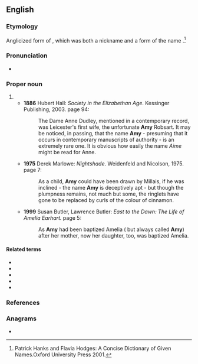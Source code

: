 {{also|amy}}
==English==

===Etymology===
Anglicized form of {{etyl|fro|en}} {{m|fro|Amee}},
which was both a nickname and a form of the {{etyl|la|en}} name {{m|la|Amata||beloved}}.<ref> Patrick Hanks and Flavia Hodges: A Concise Dictionary of Given Names.Oxford University Press 2001.</ref>

===Pronunciation===
* {{IPA|/ˈeɪ.mi/|lang=en}}

===Proper noun===
{{en-proper noun|s}}

# {{given name|female|from=Latin}}
#* '''1886''' Hubert Hall: ''Society in the Elizabethan Age''. Kessinger Publishing, 2003. {{ISBN|0766139743}} page 94:
#*: The Dame Anne Dudley, mentioned in a contemporary record, was Leicester's first wife, the unfortunate '''Amy''' Robsart. It may be noticed, in passing, that the name '''Amy''' - presuming that it occurs in contemporary manuscripts of authority - is an extremely rare one. It is obvious how easily the name ''Aime'' might be read for Anne.
#* '''1975''' Derek Marlowe: ''Nightshade''. Weidenfeld and Nicolson, 1975. page 7:
#*: As a child, '''Amy''' could have been drawn by Millais, if he was inclined - the name '''Amy''' is deceptively apt - but though the plumpness remains, not much but some, the ringlets have gone to be replaced by curls of the colour of cinnamon.
#* '''1999''' Susan Butler, Lawrence Butler: ''East to the Dawn: The Life of Amelia Earhart.'' {{ISBN|0306808870}} page 5:
#*: As '''Amy''' had been baptized Amelia ( but always called '''Amy''') after her mother, now her daughter, too, was baptized Amelia.

====Related terms====
* {{l|en|Aimee}}
* {{l|en|Amata}}
* {{l|en|Amey}}
* {{l|en|Amie}}
* {{l|en|Amee}}

===References===
<references/>

===Anagrams===
* {{anagrams|en|a=amy|MYA|May|Mya|Yam|may|mya|yam}}